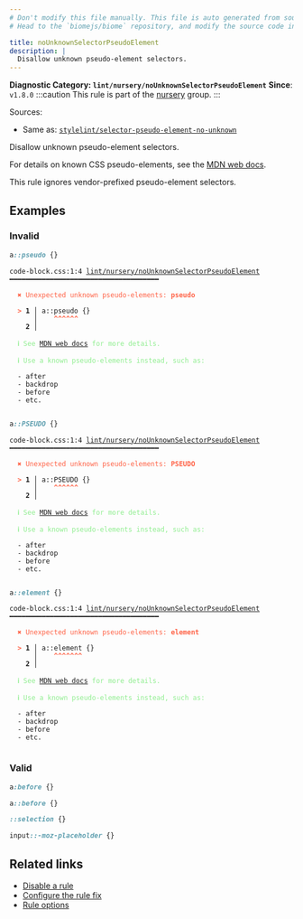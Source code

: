 ```yaml
---
# Don't modify this file manually. This file is auto generated from source, and you will lose your changes next time the website is built.
# Head to the `biomejs/biome` repository, and modify the source code in there.

title: noUnknownSelectorPseudoElement
description: |
  Disallow unknown pseudo-element selectors.
---
```


**Diagnostic Category: `lint/nursery/noUnknownSelectorPseudoElement`**
<Tabs>
<TabItem label="CSS" icon="seti:css">
**Since**: `v1.8.0`
:::caution
This rule is part of the [nursery](/linter/rules/#nursery) group.
:::

Sources: 
- Same as: <a href="https://github.com/stylelint/stylelint/blob/main/lib/rules/selector-pseudo-element-no-unknown/README.md" target="_blank"><code>stylelint/selector-pseudo-element-no-unknown</code></a>

Disallow unknown pseudo-element selectors.

For details on known CSS pseudo-elements, see the [MDN web docs](https://developer.mozilla.org/en-US/docs/Web/CSS/Pseudo-elements#list_of_pseudo-elements).

This rule ignores vendor-prefixed pseudo-element selectors.

## Examples

### Invalid

```css
a::pseudo {}
```

<pre class="language-text"><code class="language-text">code-block.css:1:4 <a href="https://biomejs.dev/linter/rules/no-unknown-selector-pseudo-element">lint/nursery/noUnknownSelectorPseudoElement</a> ━━━━━━━━━━━━━━━━━━━━━━━━━━━━━━━━━━━━━<br /><br />  <strong><span style="color: Tomato;">✖</span></strong> <span style="color: Tomato;">Unexpected unknown pseudo-elements: </span><span style="color: Tomato;"><strong>pseudo</strong></span><br />  <br />  <strong><span style="color: Tomato;">&gt;</span></strong> <strong>1 │ </strong>a::pseudo &#123;&#125;<br />   <strong>   │ </strong>   <strong><span style="color: Tomato;">^</span></strong><strong><span style="color: Tomato;">^</span></strong><strong><span style="color: Tomato;">^</span></strong><strong><span style="color: Tomato;">^</span></strong><strong><span style="color: Tomato;">^</span></strong><strong><span style="color: Tomato;">^</span></strong><br />    <strong>2 │ </strong><br />  <br />  <strong><span style="color: lightgreen;">ℹ</span></strong> <span style="color: lightgreen;">See </span><span style="color: lightgreen;"><a href="https://developer.mozilla.org/en-US/docs/Web/CSS/Pseudo-elements#list_of_pseudo-elements">MDN web docs</a></span><span style="color: lightgreen;"> for more details.</span><br />  <br />  <strong><span style="color: lightgreen;">ℹ</span></strong> <span style="color: lightgreen;">Use a known pseudo-elements instead, such as:</span><br />  <br />  - after<br />  - backdrop<br />  - before<br />  - etc.<br />  <br /></code></pre>

```css
a::PSEUDO {}
```

<pre class="language-text"><code class="language-text">code-block.css:1:4 <a href="https://biomejs.dev/linter/rules/no-unknown-selector-pseudo-element">lint/nursery/noUnknownSelectorPseudoElement</a> ━━━━━━━━━━━━━━━━━━━━━━━━━━━━━━━━━━━━━<br /><br />  <strong><span style="color: Tomato;">✖</span></strong> <span style="color: Tomato;">Unexpected unknown pseudo-elements: </span><span style="color: Tomato;"><strong>PSEUDO</strong></span><br />  <br />  <strong><span style="color: Tomato;">&gt;</span></strong> <strong>1 │ </strong>a::PSEUDO &#123;&#125;<br />   <strong>   │ </strong>   <strong><span style="color: Tomato;">^</span></strong><strong><span style="color: Tomato;">^</span></strong><strong><span style="color: Tomato;">^</span></strong><strong><span style="color: Tomato;">^</span></strong><strong><span style="color: Tomato;">^</span></strong><strong><span style="color: Tomato;">^</span></strong><br />    <strong>2 │ </strong><br />  <br />  <strong><span style="color: lightgreen;">ℹ</span></strong> <span style="color: lightgreen;">See </span><span style="color: lightgreen;"><a href="https://developer.mozilla.org/en-US/docs/Web/CSS/Pseudo-elements#list_of_pseudo-elements">MDN web docs</a></span><span style="color: lightgreen;"> for more details.</span><br />  <br />  <strong><span style="color: lightgreen;">ℹ</span></strong> <span style="color: lightgreen;">Use a known pseudo-elements instead, such as:</span><br />  <br />  - after<br />  - backdrop<br />  - before<br />  - etc.<br />  <br /></code></pre>

```css
a::element {}
```

<pre class="language-text"><code class="language-text">code-block.css:1:4 <a href="https://biomejs.dev/linter/rules/no-unknown-selector-pseudo-element">lint/nursery/noUnknownSelectorPseudoElement</a> ━━━━━━━━━━━━━━━━━━━━━━━━━━━━━━━━━━━━━<br /><br />  <strong><span style="color: Tomato;">✖</span></strong> <span style="color: Tomato;">Unexpected unknown pseudo-elements: </span><span style="color: Tomato;"><strong>element</strong></span><br />  <br />  <strong><span style="color: Tomato;">&gt;</span></strong> <strong>1 │ </strong>a::element &#123;&#125;<br />   <strong>   │ </strong>   <strong><span style="color: Tomato;">^</span></strong><strong><span style="color: Tomato;">^</span></strong><strong><span style="color: Tomato;">^</span></strong><strong><span style="color: Tomato;">^</span></strong><strong><span style="color: Tomato;">^</span></strong><strong><span style="color: Tomato;">^</span></strong><strong><span style="color: Tomato;">^</span></strong><br />    <strong>2 │ </strong><br />  <br />  <strong><span style="color: lightgreen;">ℹ</span></strong> <span style="color: lightgreen;">See </span><span style="color: lightgreen;"><a href="https://developer.mozilla.org/en-US/docs/Web/CSS/Pseudo-elements#list_of_pseudo-elements">MDN web docs</a></span><span style="color: lightgreen;"> for more details.</span><br />  <br />  <strong><span style="color: lightgreen;">ℹ</span></strong> <span style="color: lightgreen;">Use a known pseudo-elements instead, such as:</span><br />  <br />  - after<br />  - backdrop<br />  - before<br />  - etc.<br />  <br /></code></pre>

### Valid

```css
a:before {}
```

```css
a::before {}
```

```css
::selection {}
```

```css
input::-moz-placeholder {}
```

## Related links

- [Disable a rule](/linter/#disable-a-lint-rule)
- [Configure the rule fix](/linter#configure-the-rule-fix)
- [Rule options](/linter/#rule-options)

</TabItem>
</Tabs>

